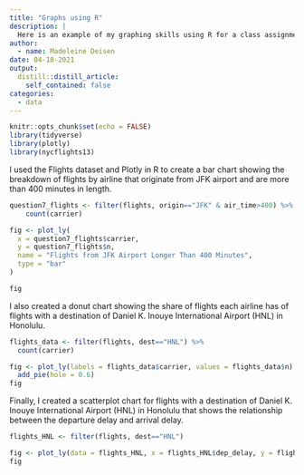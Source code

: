 ```yaml
---
title: "Graphs using R"
description: |
  Here is an example of my graphing skills using R for a class assignment.
author:
  - name: Madeleine Deisen
date: 04-18-2021
output:
  distill::distill_article:
    self_contained: false
categories:
  - data
---
```


```r
knitr::opts_chunk$set(echo = FALSE)
library(tidyverse)
library(plotly)
library(nycflights13)
```

I used the Flights dataset and Plotly in R to create a bar chart showing the breakdown of flights by airline that originate from JFK airport and are more than 400 minutes in length.

```r
question7_flights <- filter(flights, origin=="JFK" & air_time>400) %>%
    count(carrier)

fig <- plot_ly(
  x = question7_flights$carrier,
  y = question7_flights$n,
  name = "Flights from JFK Airport Longer Than 400 Minutes",
  type = "bar"
)

fig
```

I also created a donut chart showing the share of flights each airline has of flights with a destination of Daniel K. Inouye International Airport (HNL) in Honolulu.

```r
flights_data <- filter(flights, dest=="HNL") %>%
  count(carrier)

fig <- plot_ly(labels = flights_data$carrier, values = flights_data$n) %>%
  add_pie(hole = 0.6)
fig
```

Finally, I created a scatterplot chart for flights with a destination of Daniel K. Inouye International Airport (HNL) in Honolulu that shows the relationship between the departure delay and arrival delay.

```r
flights_HNL <- filter(flights, dest=="HNL")

fig <- plot_ly(data = flights_HNL, x = flights_HNL$dep_delay, y = flights_HNL$arr_delay)
fig 

```
